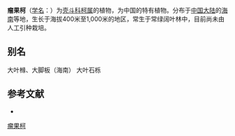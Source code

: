 {{Speciesbox
| name = 瘤果柯
| status = 
| status_system = 
| image =
| genus = Lithocarpus
| species = handelianus
| authority = A. Camus
}}

'''瘤果柯'''（[[学名|学名]]：{{lang|la|''Lithocarpus handelianus''}}）为[[壳斗科|壳斗科]][[柯属|柯属]]的植物，为中国的特有植物。分布于[[中国大陆|中国大陆]]的[[海南|海南]]等地，生长于海拔400米至1,000米的地区，常生于常绿阔叶林中，目前尚未由人工引种栽培。

== 别名 ==
大叶橼、大脚板（海南） 大叶石栎

== 参考文献 ==
<div class="references-small">
* {{cite web| url =http://www.bioinfo.cn/db05/KmzwSpecies.php?action=view&id=7949| title =瘤果柯| work =《中国高等植物数据库全库》| publisher =中国科学院微生物研究所| author =昆明植物研究所| accessdate =2009-02-24| deadurl =yes| archiveurl =https://web.archive.org/web/20160305050530/http://www.bioinfo.cn/db05/KmzwSpecies.php?action=view&id=7949| archivedate =2016-03-05}}
</div>
{{Taxonbar|from=Q15227346}}

[[Category:柯属|瘤果柯]]


{{植物小作品}}